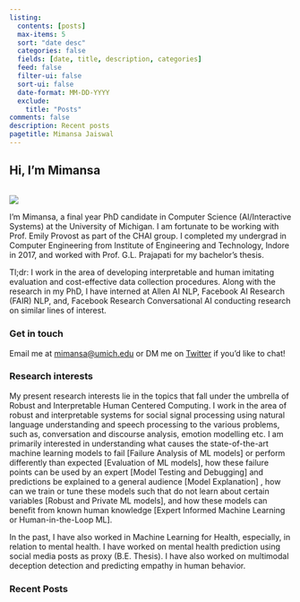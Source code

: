 ```yaml
---
listing:
  contents: [posts]
  max-items: 5
  sort: "date desc"
  categories: false
  fields: [date, title, description, categories]
  feed: false
  filter-ui: false
  sort-ui: false
  date-format: MM-DD-YYYY
  exclude:
    title: "Posts"
comments: false
description: Recent posts
pagetitle: Mimansa Jaiswal
---
```


<h2 style="margin-bottom: 2rem !important">
Hi, I'm Mimansa
</h2>

::: me
![](images/me.png)
:::

I'm Mimansa, a final year PhD candidate in Computer Science (AI/Interactive Systems) at the University of Michigan. I am fortunate to be working with Prof. Emily Provost as part of the CHAI group. I completed my undergrad in Computer Engineering from Institute of Engineering and Technology, Indore in 2017, and worked with Prof. G.L. Prajapati for my bachelor's thesis.

Tl;dr: I work in the area of developing interpretable and human imitating evaluation and cost-effective data collection procedures. Along with the research in my PhD, I have interned at Allen AI NLP, Facebook AI Research (FAIR) NLP, and, Facebook Research Conversational AI conducting research on similar lines of interest.

### Get in touch

Email me at [mimansa\@umich.edu](mailto:mimansa@umich.edu) or DM me on [Twitter](https://twitter.com/MimansaJ) if you'd like to chat! 

### Research interests
My present research interests lie in the topics that fall under the umbrella of Robust and Interpretable Human Centered Computing. I work in the area of robust and interpretable systems for social signal processing using natural language understanding and speech processing to the various problems, such as, conversation and discourse analysis, emotion modelling etc. I am primarily interested in understanding what causes the state-of-the-art machine learning models to fail [Failure Analysis of ML models] or perform differently than expected [Evaluation of ML models], how these failure points can be used by an expert [Model Testing and Debugging] and predictions be explained to a general audience [Model Explanation] , how can we train or tune these models such that do not learn about certain variables [Robust and Private ML models], and how these models can benefit from known human knowledge [Expert Informed Machine Learning or Human-in-the-Loop ML].

In the past, I have also worked in Machine Learning for Health, especially, in relation to mental health. I have worked on mental health prediction using social media posts as proxy (B.E. Thesis). I have also worked on multimodal deception detection and predicting empathy in human behavior.

### Recent Posts